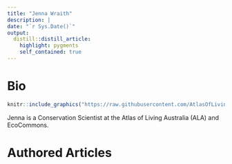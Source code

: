 ```yaml
---
title: "Jenna Wraith"
description: |
date: "`r Sys.Date()`"
output: 
  distill::distill_article:
    highlight: pygments
    self_contained: true
---
```




# Bio

:::float-image

```r
knitr::include_graphics("https://raw.githubusercontent.com/AtlasOfLivingAustralia/SDS_website/main/images/people/jenna.jpg")
```

Jenna is a Conservation Scientist at the Atlas of Living Australia (ALA) and EcoCommons.
:::



# Authored Articles
